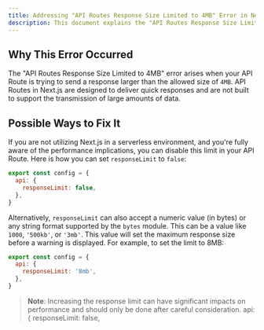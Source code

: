 ```yaml
---
title: Addressing "API Routes Response Size Limited to 4MB" Error in Next.js
description: This document explains the "API Routes Response Size Limited to 4MB" error in Next.js and guides developers on how to modify response size limits.
---
```


## Why This Error Occurred

The "API Routes Response Size Limited to 4MB" error arises when your API Route is trying to send a response larger than the allowed size of `4MB`. API Routes in Next.js are designed to deliver quick responses and are not built to support the transmission of large amounts of data.

## Possible Ways to Fix It

If you are not utilizing Next.js in a serverless environment, and you're fully aware of the performance implications, you can disable this limit in your API Route. Here is how you can set `responseLimit` to `false`:

```js filename="pages/api/example.js"
export const config = {
  api: {
    responseLimit: false,
  },
}
```

Alternatively, `responseLimit` can also accept a numeric value (in bytes) or any string format supported by the `bytes` module. This can be a value like `1000`, `'500kb'`, or `'3mb'`. This value will set the maximum response size before a warning is displayed. For example, to set the limit to 8MB:

```js filename="pages/api/example.js"
export const config = {
  api: {
    responseLimit: '8mb',
  },
}
```

> **Note**: Increasing the response limit can have significant impacts on performance and should only be done after careful consideration.
  api: {
    responseLimit: false,


